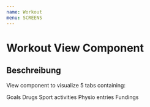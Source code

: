 ```yaml
---
name: Workout
menu: SCREENS
---
```



# Workout View Component

<Props of={Workout} />

## Beschreibung

View component to visualize 5 tabs containing:

Goals
Drugs
Sport activities
Physio entries
Fundings
